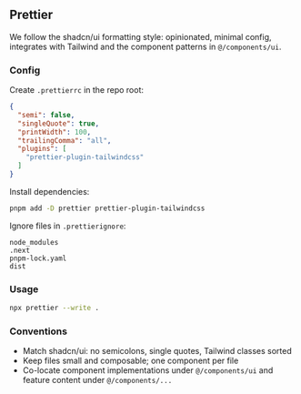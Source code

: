 ## Prettier

We follow the shadcn/ui formatting style: opinionated, minimal config, integrates with Tailwind and the component patterns in `@/components/ui`.

### Config

Create `.prettierrc` in the repo root:

```json
{
  "semi": false,
  "singleQuote": true,
  "printWidth": 100,
  "trailingComma": "all",
  "plugins": [
    "prettier-plugin-tailwindcss"
  ]
}
```

Install dependencies:

```bash
pnpm add -D prettier prettier-plugin-tailwindcss
```

Ignore files in `.prettierignore`:

```text
node_modules
.next
pnpm-lock.yaml
dist
```

### Usage

```bash
npx prettier --write .
```

### Conventions

- Match shadcn/ui: no semicolons, single quotes, Tailwind classes sorted
- Keep files small and composable; one component per file
- Co-locate component implementations under `@/components/ui` and feature content under `@/components/...`


